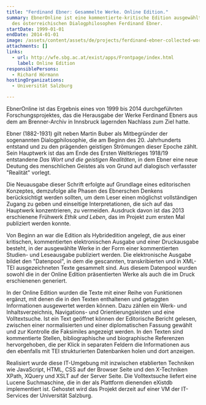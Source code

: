 ```yaml
---
title: "Ferdinand Ebner: Gesammelte Werke. Online Edition."
summary: EbnerOnline ist eine kommentierte-kritische Edition ausgewählter Werke
  des österreichischen Dialogphilosophen Ferdinand Ebner.
startDate: 1999-01-01
endDate: 2014-01-01
image: /assets/content/assets/de/projects/ferdinand-ebner-collected-works-online-edition/ebneronlinetextseite_2.jpg
attachments: []
links:
  - url: http://wfe.sbg.ac.at/exist/apps/Frontpage/index.html
    label: Online Edition
responsiblePersons:
  - Richard Hörmann
hostingOrganizations:
  - Universität Salzburg

---
```

EbnerOnline ist das Ergebnis eines von 1999 bis 2014 durchgeführten Forschungsprojektes, das die Herausgabe der Werke Ferdinand Ebners aus dem am Brenner-Archiv in Innsbruck lagernden Nachlass zum Ziel hatte.

Ebner (1882-1931) gilt neben Martin Buber als Mitbegründer der sogenannten Dialogphilosophie, die am Beginn des 20. Jahrhunderts entstand und zu den prägenden geistigen Strömungen dieser Epoche zählt. Sein Hauptwerk ist das am Ende des Ersten Weltkrieges 1918/19 entstandene _Das Wort und die geistigen Realitäten_, in dem Ebner eine neue Deutung des menschlichen Geistes als von Grund auf dialogisch verfasster "Realität" vorlegt.

Die Neuausgabe dieser Schrift erfolgte auf Grundlage eines editorischen Konzeptes, demzufolge alle Phasen des Ebnerschen Denkens berücksichtigt werden sollten, um dem Leser einen möglichst vollständigen Zugang zu geben und einseitige Interpretationen, die sich auf das Hauptwerk konzentrieren, zu vermeiden. Ausdruck davon ist das 2013 erschienene Frühwerk _Ethik und Leben_, das im Projekt zum ersten Mal publiziert werden konnte.

Von Beginn an war die Edition als Hybridedition angelegt, die aus einer kritischen, kommentierten elektronischen Ausgabe und einer Druckausgabe besteht, in der ausgewählte Werke in der Form einer kommentierten Studien- und Leseausgabe publiziert werden. Die elektronische Ausgabe bildet den "Datenpool", in dem die gescannten, transkribierten und in XML-TEI ausgezeichneten Texte gesammelt sind. Aus diesem Datenpool wurden sowohl die in der Online Edition präsentierten Werke als auch die im Druck erschienenen generiert.

In der Online Edition wurden die Texte mit einer Reihe von Funktionen ergänzt, mit denen die in den Texten enthaltenen und getaggten Informationen ausgewertet werden können. Dazu zählen ein Werk- und Inhaltsverzeichnis, Navigations- und Orientierungsleisten und eine Volltextsuche. Ist ein Text geöffnet können der Editorische Bericht gelesen, zwischen einer normalisierten und einer diplomatischen Fassung gewählt und zur Kontrolle die Faksimiles angezeigt werden. In den Texten sind kommentierte Stellen, bibliographische und biographische Referenzen hervorgehoben, die per Klick in separaten Feldern die Informationen aus den ebenfalls mit TEI strukturierten Datenbanken holen und dort anzeigen.

Realisiert wurde diese IT-Umgebung mit inzwischen etablierten Techniken wie JavaScript, HTML, CSS auf der Browser Seite und den X-Techniken XPath, XQuery und XSLT auf der Server Seite. Die Volltextsuche liefert eine Lucene Suchmaschine, die in der als Plattform dienenden eXistdb implementiert ist. Gehostet wird das Projekt derzeit auf einer VM der IT-Services der Universität Salzburg.
